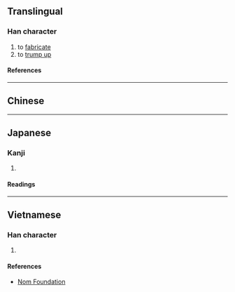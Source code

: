{{also|捏}}
{{character info/new}}
==Translingual==

===Han character===
{{Han char|rn=64|rad=手|as=09|sn=12|four=|canj=QHXM|ids=⿰扌⿱臼工}}

# to [[fabricate]]
# to [[trump up]]

====References====
{{Han ref|kx=0441.230|dkj=12345|dj=0792.180|hdz=31919.060|uh=63D1}}

----

==Chinese==
{{zh-see|捏|v}}

----

==Japanese==

===Kanji===
{{ja-kanji|grade=|rs=手09}}

# {{rfdef|ja|sort=手09}}

====Readings====
{{ja-readings
|on=げつ, げち, ねつ
|kun=こねあわせる
}}

----

==Vietnamese==

===Han character===
{{vi-readings|rs=手09|reading=[[nát]], [[nạt]], [[niết]]}}

# {{rfdef|vi|sort=手09}}

====References====
* [http://nomfoundation.org/common/nom_details.php?codepoint=63d1 Nom Foundation]